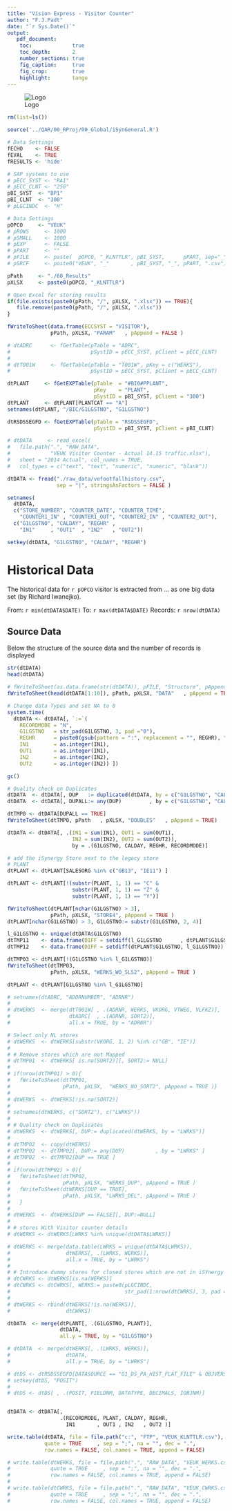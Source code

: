 ```yaml
---
title: "Vision Express - Visitor Counter"
author: "F.J.Padt"
date: "`r Sys.Date()`"
output: 
   pdf_document:
    toc:             true
    toc_depth:       2
    number_sections: true
    fig_caption:     true
    fig_crop:        true
    highlight:       tango    
---
```


\newpage
![Logo](http://www.grandvision.com/img/logoGV.png) 

```r

rm(list=ls())

source('../QAR/00_RProj/00_Global/iSynGeneral.R')

# Data Settings
fECHO    <- FALSE
fEVAL    <- TRUE
fRESULTS <- 'hide' 

# SAP systems to use
# pECC_SYST <- "RA1"
# pECC_CLNT <- "250"
pBI_SYST  <- "BP1" 
pBI_CLNT  <- "300"
# pLGCINDC  <- "H"

# Data Settings
pOPCO     <- "VEUK"
# pROWS     <- 1000
# pSMALL    <- 1000
# pEXP      <- FALSE
# pPART     <- ""
# pFILE     <- paste(  pOPCO, "_KLNTTLR", pBI_SYST,      pPART, sep="_") 
# pSRCF     <- paste0("VEUK", "_"       , pBI_SYST, "_", pPART, ".csv")

pPath     <- "./60_Results" 
pXLSX     <- paste0(pOPCO, "_KLNTTLR") 

# Open Excel for storing results
if(file.exists(paste0(pPath, "/", pXLSX, ".xlsx")) == TRUE){
   file.remove(paste0(pPath, "/", pXLSX, ".xlsx"))
}

fWriteToSheet(data.frame(ECCSYST = "VISITOR"), 
              pPath, pXLSX, "PARAM"   , pAppend = FALSE )
```


```r

# dtADRC      <- fGetTable(pTable = "ADRC", 
#                          pSystID = pECC_SYST, pClient = pECC_CLNT)
# 
# dtT001W     <- fGetTable(pTable = "T001W", pKey = c("WERKS"),
#                          pSystID = pECC_SYST, pClient = pECC_CLNT)

dtPLANT     <- fGetEXPTable(pTable  = "#BI0#PPLANT",
                            pKey    = "PLANT",
                            pSystID = pBI_SYST, pClient = "300")
dtPLANT     <- dtPLANT[PLANTCAT == "A"] 
setnames(dtPLANT, "/BIC/G1LGSTNO", "G1LGSTNO")

dtRSDSSEGFD <- fGetEXPTable(pTable = "RSDSSEGFD", 
                            pSystID = pBI_SYST, pClient = pBI_CLNT)

# dtDATA     <- read_excel(
#   file.path(".", "RAW_DATA", 
#             "VEUK Visitor Counter - Actual 14.15 traffic.xlsx"),
#   sheet = "2014 Actual", col_names = TRUE, 
#   col_types = c("text", "text", "numeric", "numeric", "blank"))

dtDATA <- fread("./raw_data/vefootfallhistory.csv", 
                sep = "|", stringsAsFactors = FALSE )

setnames(
  dtDATA,
  c("STORE_NUMBER", "COUNTER_DATE", "COUNTER_TIME",
    "COUNTER1_IN" , "COUNTER1_OUT", "COUNTER2_IN" , "COUNTER2_OUT"),
  c("G1LGSTNO", "CALDAY", "REGHR" , 
    "IN1"     , "OUT1"  , "IN2"   , "OUT2"))

setkey(dtDATA, "G1LGSTNO", "CALDAY", "REGHR")
```

# Historical Data #

The historical data for `r pOPCO` visitor is extracted from ...
as one big data set (by Richard Iwanejko). 


From:    `r min(dtDATA$DATE)` 
To:      `r max(dtDATA$DATE)`
Records: `r nrow(dtDATA)`

## Source Data 

Below the structure of the source data and the number of records is displayed

```r

str(dtDATA)
head(dtDATA)

# fWriteToSheet(as.data.frame(str(dtDATA)), pFILE, "Structure", pAppend = TRUE)
fWriteToSheet(head(dtDATA[1:10]), pPath, pXLSX, "DATA"   , pAppend = TRUE)
```

```r
# Change data Types and set NA to 0
system.time(
  dtDATA <- dtDATA[, `:=`(
    RECORDMODE = "N",
    G1LGSTNO   = str_pad(G1LGSTNO, 3, pad ="0"),
    REGHR      = paste0(gsub(pattern = ":", replacement = "", REGHR), "00"),
    IN1        = as.integer(IN1),
    OUT1       = as.integer(IN1),
    IN2        = as.integer(IN2),
    OUT2       = as.integer(IN2)) ])

gc()

# Quality check on Duplicates
dtDATA  <- dtDATA[, DUP   := duplicated(dtDATA, by = c("G1LGSTNO", "CALDAY", "REGHR"))]
dtDATA  <- dtDATA[, DUPALL:= any(DUP)         , by = c("G1LGSTNO", "CALDAY", "REGHR") ]

dtTMP0 <- dtDATA[DUPALL == TRUE]
fWriteToSheet(dtTMP0, pPath   , pXLSX, "DOUBLES"   , pAppend = TRUE)

dtDATA <- dtDATA[, .(IN1 = sum(IN1), OUT1 = sum(OUT1), 
                     IN2 = sum(IN2), OUT2 = sum(OUT2)),
                     by = .(G1LGSTNO, CALDAY, REGHR, RECORDMODE)]
```

```r
# add the iSynergy Store next to the legacy store
# PLANT
dtPLANT <- dtPLANT[SALESORG %in% c("GB13", "IE11") ]

dtPLANT <- dtPLANT[!(substr(PLANT, 1, 1) == "C" & 
                     substr(PLANT, 1, 1) == "Z" & 
                     substr(PLANT, 1, 1) == "Y")]

fWriteToSheet(dtPLANT[nchar(G1LGSTNO) > 3], 
              pPath, pXLSX, "STORE4", pAppend = TRUE )
dtPLANT[nchar(G1LGSTNO) > 3, G1LGSTNO:= substr(G1LGSTNO, 2, 4)]

l_G1LGSTNO <- unique(dtDATA$G1LGSTNO)
dtTMP11    <- data.frame(DIFF = setdiff(l_G1LGSTNO      , dtPLANT$G1LGSTNO))  # In sales but not in master data
dtTMP12    <- data.frame(DIFF = setdiff(dtPLANT$G1LGSTNO, l_G1LGSTNO))        # In master data but not in Sales

dtTMP03 <- dtPLANT[!(G1LGSTNO %in% l_G1LGSTNO)]
fWriteToSheet(dtTMP03, 
              pPath, pXLSX, "WERKS_WO_SLS2", pAppend = TRUE )

dtPLANT <- dtPLANT[G1LGSTNO %in% l_G1LGSTNO]

# setnames(dtADRC, "ADDRNUMBER", "ADRNR")
# 
# dtWERKS  <- merge(dtT001W[ , .(ADRNR, WERKS, VKORG, VTWEG, VLFKZ)], 
#                   dtADRC[  , .(ADRNR, SORT2)],
#                   all.x = TRUE, by = "ADRNR")

# Select only NL stores
# dtWERKS  <- dtWERKS[substr(VKORG, 1, 2) %in% c("GB", "IE")]
# 
# # Remove stores which are not Mapped
# dtTMP01  <- dtWERKS[ is.na(SORT2)][, SORT2:= NULL]
# 
# if(nrow(dtTMP01) > 0){
#   fWriteToSheet(dtTMP01, 
#                 pPath, pXLSX,  "WERKS_NO_SORT2", pAppend = TRUE )}
# 
# dtWERKS  <- dtWERKS[!is.na(SORT2)] 
# 
# setnames(dtWERKS, c("SORT2"), c("LWRKS"))
# 
# # Quality check on Duplicates
# dtWERKS  <- dtWERKS[, DUP:= duplicated(dtWERKS, by = "LWRKS")]
# 
# dtTMP02  <- copy(dtWERKS)
# dtTMP02  <- dtTMP02[, DUP:= any(DUP)          , by = "LWRKS" ]
# dtTMP02  <- dtTMP02[DUP == TRUE ]
# 
# if(nrow(dtTMP02) > 0){
#   fWriteToSheet(dtTMP02, 
#                 pPath, pXLSX, "WERKS_DUP", pAppend = TRUE )
#   fWriteToSheet(dtWERKS[DUP == TRUE], 
#                 pPath, pXLSX, "LWRKS_DEL", pAppend = TRUE )
#   }
# 
# dtWERKS  <- dtWERKS[DUP == FALSE][, DUP:=NULL]
# 
# # stores With Visitor counter details
# dtWERKS <- dtWERKS[LWRKS %in% unique(dtDATA$LWRKS)]

# dtWERKS <- merge(data.table(LWRKS = unique(dtDATA$LWRKS)),
#                  dtWERKS[, .(LWRKS, WERKS)],
#                  all.x = TRUE, by = "LWRKS")
# 
# # Introduce dummy stores for closed stores which are not in iSYnergy
# dtCWRKS <- dtWERKS[is.na(WERKS)]
# dtCWRKS <- dtCWRKS[, WERKS:= paste0(pLGCINDC, 
#                                     str_pad(1:nrow(dtCWRKS), 3, pad ="0"))]
# 
# dtWERKS <- rbind(dtWERKS[!is.na(WERKS)],
#                  dtCWRKS)

dtDATA  <- merge(dtPLANT[, .(G1LGSTNO, PLANT)], 
                 dtDATA, 
                 all.y = TRUE, by = "G1LGSTNO")

# dtDATA  <- merge(dtWERKS[, .(LWRKS, WERKS)], 
#                  dtDATA, 
#                  all.y = TRUE, by = "LWRKS")

```


```r

# dtDS <- dtRSDSSEGFD[DATASOURCE == "G1_DS_PA_HIST_FLAT_FILE" & OBJVERS == "A"]
# setkey(dtDS, "POSIT")
# 
# dtDS <- dtDS[ , .(POSIT, FIELDNM, DATATYPE, DECIMALS, IOBJNM)]


dtDATA <- dtDATA[,
                 .(RECORDMODE, PLANT, CALDAY, REGHR,
                   IN1       , OUT1 , IN2   , OUT2 )]

write.table(dtDATA, file = file.path("c:", "FTP", "VEUK_KLNTTLR.csv"),
            quote = TRUE     , sep = ";", na = "", dec = ".",             
            row.names = FALSE, col.names = TRUE, append = FALSE)

# write.table(dtWERKS, file = file.path(".", "RAW_DATA", "VEUK_WERKS.csv"),
#             quote = TRUE     , sep = ";", na = "", dec = ".",             
#             row.names = FALSE, col.names = TRUE, append = FALSE)
# 
# write.table(dtCWRKS, file = file.path(".", "RAW_DATA", "VEUK_CWRKS.csv"),
#             quote = TRUE     , sep = ";", na = "", dec = ".",             
#             row.names = FALSE, col.names = TRUE, append = FALSE)
```